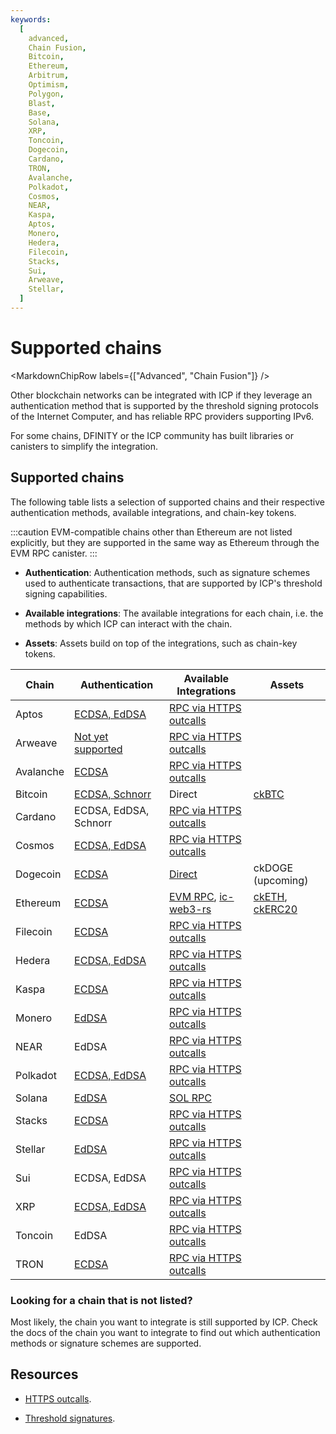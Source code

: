 ```yaml
---
keywords:
  [
    advanced,
    Chain Fusion,
    Bitcoin,
    Ethereum,
    Arbitrum,
    Optimism,
    Polygon,
    Blast,
    Base,
    Solana,
    XRP,
    Toncoin,
    Dogecoin,
    Cardano,
    TRON,
    Avalanche,
    Polkadot,
    Cosmos,
    NEAR,
    Kaspa,
    Aptos,
    Monero,
    Hedera,
    Filecoin,
    Stacks,
    Sui,
    Arweave,
    Stellar,
  ]
---
```



# Supported chains

<MarkdownChipRow labels={["Advanced", "Chain Fusion"]} />



Other blockchain networks can be integrated with ICP if they leverage an
authentication method that is supported by the threshold signing protocols of
the Internet Computer, and has reliable RPC providers supporting IPv6.

For some chains, DFINITY or the ICP community has built libraries or canisters
to simplify the integration.

## Supported chains

The following table lists a selection of supported chains and their respective
authentication methods, available integrations, and chain-key tokens.

:::caution EVM-compatible chains other than Ethereum are not listed explicitly,
but they are supported in the same way as Ethereum through the EVM RPC canister.
:::

- **Authentication**: Authentication methods, such as signature schemes used to
  authenticate transactions, that are supported by ICP's threshold signing
  capabilities.

- **Available integrations**: The available integrations for each chain, i.e.
  the methods by which ICP can interact with the chain.

- **Assets**: Assets build on top of the integrations, such as chain-key tokens.

| Chain     | Authentication                                                         | Available Integrations                                                                                                                         | Assets                                                                                                                                          |
| --------- | ---------------------------------------------------------------------- | ---------------------------------------------------------------------------------------------------------------------------------------------- | ----------------------------------------------------------------------------------------------------------------------------------------------- |
| Aptos     | [ECDSA, EdDSA](https://aptos.dev/en/network/blockchain/accounts) | [RPC via HTTPS outcalls](/docs/building-apps/network-features/using-http/https-outcalls/overview) |    |
| Arweave   | [Not yet supported](https://github.com/ArweaveTeam/arweave/issues/486) | [RPC via HTTPS outcalls](/docs/building-apps/network-features/using-http/https-outcalls/overview) |    |
| Avalanche | [ECDSA](https://docs.avax.network/reference/standards/cryptographic-primitives) | [RPC via HTTPS outcalls](/docs/building-apps/network-features/using-http/https-outcalls/overview) |   |
| Bitcoin   | [ECDSA, Schnorr](/docs/build-on-btc/btc-transactions/generate-addresses) | Direct | [ckBTC](/docs/defi/chain-key-tokens/ckbtc/overview)  |    |
| Cardano   | ECDSA, EdDSA, Schnorr | [RPC via HTTPS outcalls](/docs/building-apps/network-features/using-http/https-outcalls/overview) |     |
| Cosmos    | [ECDSA, EdDSA](https://docs.cosmos.network/v0.50/learn/beginner/accounts) | [RPC via HTTPS outcalls](/docs/building-apps/network-features/using-http/https-outcalls/overview)  |     |
| Dogecoin  | [ECDSA](https://dfinity.github.io/dogecoin-canister)  | [Direct](/docs/building-apps/chain-fusion/dogecoin/overview) | ckDOGE (upcoming)  |
| Ethereum  | [ECDSA](/docs/building-apps/chain-fusion/ethereum/using-eth/generating-addresses) | [EVM RPC](/docs/building-apps/chain-fusion/ethereum/evm-rpc/overview.mdx), [ic-web3-rs](https://github.com/horizonx-tech/ic-web3-rs) | [ckETH](/docs/defi/chain-key-tokens/cketh/overview), [ckERC20](/docs/defi/chain-key-tokens/ckerc20/overview)  |
| Filecoin  | [ECDSA](https://spec.filecoin.io/algorithms/crypto/signatures/)| [RPC via HTTPS outcalls](/docs/building-apps/network-features/using-http/https-outcalls/overview) |     |
| Hedera    | [ECDSA, EdDSA](https://docs.hedera.com/hedera/core-concepts/keys-and-signatures)| [RPC via HTTPS outcalls](/docs/building-apps/network-features/using-http/https-outcalls/overview) |      |
| Kaspa     | [ECDSA](https://github.com/kaspanet/go-secp256k1/blob/master/ecdsa_privkey.go) | [RPC via HTTPS outcalls](/docs/building-apps/network-features/using-http/https-outcalls/overview) |     |
| Monero    | [EdDSA](https://getmonero.dev/cryptography/asymmetric/edwards25519.html) | [RPC via HTTPS outcalls](/docs/building-apps/network-features/using-http/https-outcalls/overview) |      |
| NEAR      | EdDSA | [RPC via HTTPS outcalls](/docs/building-apps/network-features/using-http/https-outcalls/overview) |      |
| Polkadot  | [ECDSA, EdDSA](https://wiki.polkadot.network/docs/learn-cryptography) | [RPC via HTTPS outcalls](/docs/building-apps/network-features/using-http/https-outcalls/overview) |     |
| Solana    | [EdDSA](https://solana.com/docs/core/accounts#account)  | [SOL RPC](https://github.com/dfinity/sol-rpc-canister) |  |
| Stacks    | [ECDSA](https://github.com/stacks-network/keylib-py)| [RPC via HTTPS outcalls](/docs/building-apps/network-features/using-http/https-outcalls/overview) |      |
| Stellar   | [EdDSA](https://developers.stellar.org/docs/smart-contracts/smart-wallets#secp256r1) | [RPC via HTTPS outcalls](/docs/building-apps/network-features/using-http/https-outcalls/overview) |     |
| Sui       | ECDSA, EdDSA | [RPC via HTTPS outcalls](/docs/building-apps/network-features/using-http/https-outcalls/overview) |     |
| XRP       | [ECDSA, EdDSA](https://xrpl.org/docs/concepts/accounts/cryptographic-keys/#signing-algorithms) | [RPC via HTTPS outcalls](/docs/building-apps/network-features/using-http/https-outcalls/overview) |    |
| Toncoin   | EdDSA  | [RPC via HTTPS outcalls](/docs/building-apps/network-features/using-http/https-outcalls/overview) |       |
| TRON      | [ECDSA](https://github.com/tronprotocol/tips/issues/120)  | [RPC via HTTPS outcalls](/docs/building-apps/network-features/using-http/https-outcalls/overview)  |      |


### Looking for a chain that is not listed?

Most likely, the chain you want to integrate is still supported by ICP. Check
the docs of the chain you want to integrate to find out which authentication
methods or signature schemes are supported.

## Resources

- [HTTPS outcalls](/docs/building-apps/network-features/using-http/https-outcalls/overview).

- [Threshold signatures](/docs/references/t-sigs-how-it-works).
